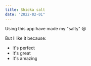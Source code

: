 ```yaml
---
title: Shioka salt
date: "2022-02-01"
---
```


Using this app have made my "salty" :laughing:

But I like it because:

- It's perfect
- It's great
- It's amazing
